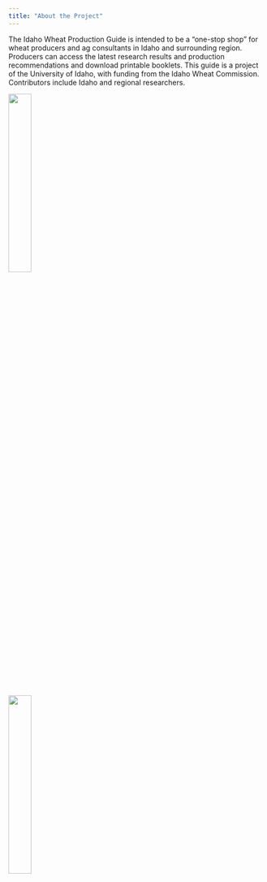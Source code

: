 ```yaml
---
title: "About the Project"
---
```


The Idaho Wheat Production Guide is intended to be a "one-stop shop" for wheat producers and ag consultants in Idaho and surrounding region. Producers can access the latest research results and production recommendations and download printable booklets. This guide is a project of the University of Idaho, with funding from the Idaho Wheat Commission. Contributors include Idaho and regional researchers.


::: {layout-ncol=2}
[![](images/u-of-i-logo-2018.png){width=30%}](https://www.uidaho.edu/extension/cereals/)


[![](images/iwc-logo.png){width=30%}](https://www.idahowheat.org/)
:::
